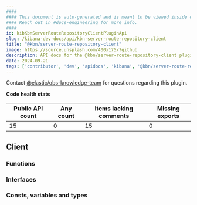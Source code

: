 ```yaml
---
####
#### This document is auto-generated and is meant to be viewed inside our experimental, new docs system.
#### Reach out in #docs-engineering for more info.
####
id: kibKbnServerRouteRepositoryClientPluginApi
slug: /kibana-dev-docs/api/kbn-server-route-repository-client
title: "@kbn/server-route-repository-client"
image: https://source.unsplash.com/400x175/?github
description: API docs for the @kbn/server-route-repository-client plugin
date: 2024-09-21
tags: ['contributor', 'dev', 'apidocs', 'kibana', '@kbn/server-route-repository-client']
---
```




Contact [@elastic/obs-knowledge-team](https://github.com/orgs/elastic/teams/obs-knowledge-team) for questions regarding this plugin.

**Code health stats**

| Public API count  | Any count | Items lacking comments | Missing exports |
|-------------------|-----------|------------------------|-----------------|
| 15 | 0 | 15 | 0 |

## Client

### Functions
<DocDefinitionList data={kbnServerRouteRepositoryClientObj.client.functions}/>

### Interfaces
<DocDefinitionList data={kbnServerRouteRepositoryClientObj.client.interfaces}/>

### Consts, variables and types
<DocDefinitionList data={kbnServerRouteRepositoryClientObj.client.misc}/>

